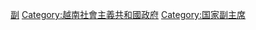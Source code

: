 [[Category:越南國家主席|副]]
[[Category:越南社會主義共和國政府|Category:越南社會主義共和國政府]]
[[Category:国家副主席|Category:国家副主席]]